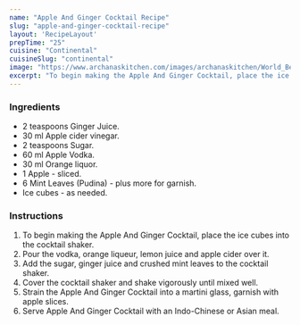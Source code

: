 ---
name: "Apple And Ginger Cocktail Recipe"
slug: "apple-and-ginger-cocktail-recipe"
layout: 'RecipeLayout'
prepTime: "25"
cuisine: "Continental"
cuisineSlug: "continental"
image: "https://www.archanaskitchen.com/images/archanaskitchen/World_Beverages/Apple_and_Ginger_Cocktail_Recipe-1_1600.jpg"
excerpt: "To begin making the Apple And Ginger Cocktail, place the ice cubes into the cocktail shaker"
---

### Ingredients

- 2 teaspoons Ginger Juice.
- 30 ml Apple cider vinegar.
- 2 teaspoons Sugar.
- 60 ml Apple Vodka.
- 30 ml Orange liquor.
- 1 Apple - sliced.
- 6 Mint Leaves (Pudina) - plus more for garnish.
- Ice cubes - as needed.

### Instructions

1. To begin making the Apple And Ginger Cocktail, place the ice cubes into the cocktail shaker.
1. Pour the vodka, orange liqueur, lemon juice and apple cider over it.
1. Add the sugar, ginger juice and crushed mint leaves to the cocktail shaker.
1. Cover the cocktail shaker and shake vigorously until mixed well.
1. Strain the Apple And Ginger Cocktail into a martini glass, garnish with apple slices.
1. Serve Apple And Ginger Cocktail with an Indo-Chinese or Asian meal.
